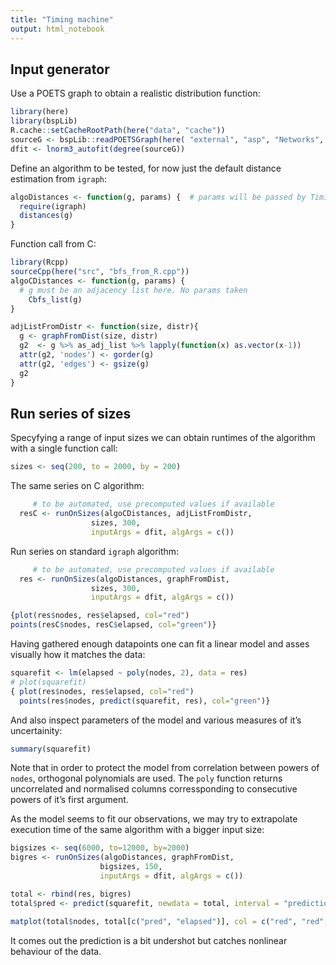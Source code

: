 ```yaml
---
title: "Timing machine"
output: html_notebook
---
```


## Input generator
Use a POETS graph to obtain a realistic distribution function:
```r
library(here)
library(bspLib)
R.cache::setCacheRootPath(here("data", "cache"))
sourceG <- bspLib::readPOETSGraph(here( "external", "asp", "Networks", "nodes8000.edges"))
dfit <- lnorm3_autofit(degree(sourceG))
```
Define an algorithm to be tested, for now just the default distance estimation from `igraph`:
```r
algoDistances <- function(g, params) {  # params will be passed by Timing Machine, ignored for now
  require(igraph)
  distances(g)
}
```
Function call from C:
```r
library(Rcpp)
sourceCpp(here("src", "bfs_from_R.cpp"))
algoCDistances <- function(g, params) {
  # g must be an adjacency list here. No params taken
    Cbfs_list(g)
}

adjListFromDistr <- function(size, distr){
  g <- graphFromDist(size, distr)
  g2  <- g %>% as_adj_list %>% lapply(function(x) as.vector(x-1))
  attr(g2, 'nodes') <- gorder(g)
  attr(g2, 'edges') <- gsize(g)
  g2
}
```

## Run series of sizes
Specyfying a range of input sizes we can obtain runtimes of the algorithm with a single function call:
```r
sizes <- seq(200, to = 2000, by = 200)
```
The same series on C algorithm:
```r
     # to be automated, use precomputed values if available
  resC <- runOnSizes(algoCDistances, adjListFromDistr,
                  sizes, 300,
                  inputArgs = dfit, algArgs = c())
```
Run series on standard `igraph` algorithm:
```r
     # to be automated, use precomputed values if available
  res <- runOnSizes(algoDistances, graphFromDist,
                  sizes, 300,
                  inputArgs = dfit, algArgs = c())
```


```r
{plot(res$nodes, res$elapsed, col="red")
points(resC$nodes, resC$elapsed, col="green")}
```
Having gathered enough datapoints one can fit a linear model and asses visually how it matches the data:
```r
squarefit <- lm(elapsed ~ poly(nodes, 2), data = res)
# plot(squarefit)
{ plot(res$nodes, res$elapsed, col="red")
  points(res$nodes, predict(squarefit, res), col="green")}
```

And also inspect parameters of the model and various measures of it's uncertainity:
```r
summary(squarefit)
```
Note that in order to protect the model from correlation between powers of `nodes`, orthogonal polynomials are used. The `poly` function returns uncorrelated and normalised columns corressponding to consecutive powers of it's first argument.

As the model seems to fit our observations, we may try to extrapolate execution time of the same algorithm with a bigger input size:
```r
bigsizes <- seq(6000, to=12000, by=2000)
bigres <- runOnSizes(algoDistances, graphFromDist,
                    bigsizes, 150,
                    inputArgs = dfit, algArgs = c())

```

```r
total <- rbind(res, bigres)
total$pred <- predict(squarefit, newdata = total, interval = "prediction")

matplot(total$nodes, total[c("pred", "elapsed")], col = c("red", "red", "red", "green"), pch = c(19, 1, 1, 19))
```
It comes out the prediction is a bit undershot but catches nonlinear behaviour of the data.


